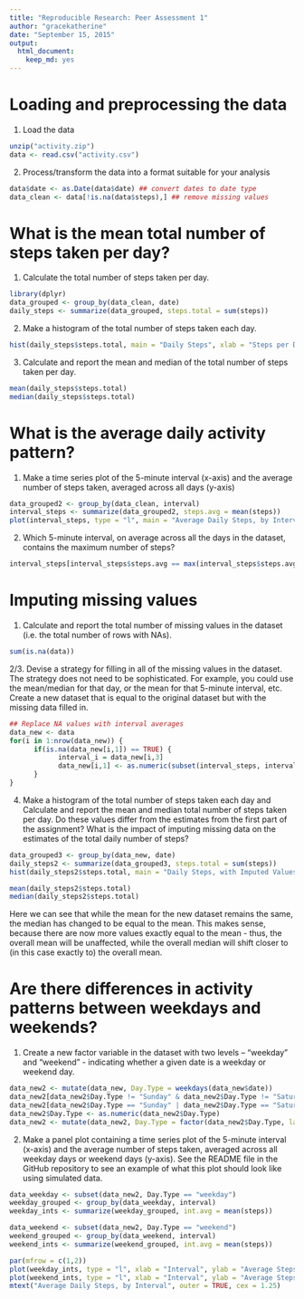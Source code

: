 ```yaml
---
title: "Reproducible Research: Peer Assessment 1"
author: "gracekatherine"
date: "September 15, 2015"
output: 
  html_document: 
    keep_md: yes
---
```


# Loading and preprocessing the data
1. Load the data
```r
unzip("activity.zip")
data <- read.csv("activity.csv")
```
2. Process/transform the data into a format suitable for your analysis
```r
data$date <- as.Date(data$date) ## convert dates to date type
data_clean <- data[!is.na(data$steps),] ## remove missing values
```

# What is the mean total number of steps taken per day?
1. Calculate the total number of steps taken per day.
```r
library(dplyr)
data_grouped <- group_by(data_clean, date)
daily_steps <- summarize(data_grouped, steps.total = sum(steps))
```
2. Make a histogram of the total number of steps taken each day.
```r
hist(daily_steps$steps.total, main = "Daily Steps", xlab = "Steps per Day")
```

3. Calculate and report the mean and median of the total number of steps taken per day.
```r
mean(daily_steps$steps.total)
median(daily_steps$steps.total)
```

# What is the average daily activity pattern?
1. Make a time series plot of the 5-minute interval (x-axis) and the average number of steps taken, averaged across all days (y-axis)
```r
data_grouped2 <- group_by(data_clean, interval)
interval_steps <- summarize(data_grouped2, steps.avg = mean(steps))
plot(interval_steps, type = "l", main = "Average Daily Steps, by Interval", xlab = "Interval", ylab = "Average Steps")
```

2. Which 5-minute interval, on average across all the days in the dataset, contains the maximum number of steps?
```r
interval_steps[interval_steps$steps.avg == max(interval_steps$steps.avg),]
```

# Imputing missing values
1. Calculate and report the total number of missing values in the dataset (i.e. the total number of rows with NAs).
```r
sum(is.na(data))
```
2/3. Devise a strategy for filling in all of the missing values in the dataset. The strategy does not need to be sophisticated. For example, you could use the mean/median for that day, or the mean for that 5-minute interval, etc. Create a new dataset that is equal to the original dataset but with the missing data filled in.
``` r
## Replace NA values with interval averages
data_new <- data
for(i in 1:nrow(data_new)) {
      if(is.na(data_new[i,1]) == TRUE) {
            interval_i = data_new[i,3]
            data_new[i,1] <- as.numeric(subset(interval_steps, interval == interval_i)[2])
      }
}
```
4. Make a histogram of the total number of steps taken each day and Calculate and report the mean and median total number of steps taken per day. Do these values differ from the estimates from the first part of the assignment? What is the impact of imputing missing data on the estimates of the total daily number of steps?
```r
data_grouped3 <- group_by(data_new, date)
daily_steps2 <- summarize(data_grouped3, steps.total = sum(steps))
hist(daily_steps2$steps.total, main = "Daily Steps, with Imputed Values", xlab = "Steps per Day")

mean(daily_steps2$steps.total)
median(daily_steps2$steps.total)
```
Here we can see that while the mean for the new dataset remains the same, the median has changed to be equal to the mean. This makes sense, because there are now more values exactly equal to the mean - thus, the overall mean will be unaffected, while the overall median will shift closer to (in this case exactly to) the overall mean.

# Are there differences in activity patterns between weekdays and weekends?
1. Create a new factor variable in the dataset with two levels – “weekday” and “weekend” - indicating whether a given date is a weekday or weekend day.
```r
data_new2 <- mutate(data_new, Day.Type = weekdays(data_new$date))
data_new2[data_new2$Day.Type != "Sunday" & data_new2$Day.Type != "Saturday",]$Day.Type <- 0
data_new2[data_new2$Day.Type == "Sunday" | data_new2$Day.Type == "Saturday",]$Day.Type <- 1
data_new2$Day.Type <- as.numeric(data_new2$Day.Type)
data_new2 <- mutate(data_new2, Day.Type = factor(data_new2$Day.Type, labels = c("weekday", "weekend")))
```
2. Make a panel plot containing a time series plot of the 5-minute interval (x-axis) and the average number of steps taken, averaged across all weekday days or weekend days (y-axis). See the README file in the GitHub repository to see an example of what this plot should look like using simulated data.
```r
data_weekday <- subset(data_new2, Day.Type == "weekday")
weekday_grouped <- group_by(data_weekday, interval)
weekday_ints <- summarize(weekday_grouped, int.avg = mean(steps))

data_weekend <- subset(data_new2, Day.Type == "weekend")
weekend_grouped <- group_by(data_weekend, interval)
weekend_ints <- summarize(weekend_grouped, int.avg = mean(steps))

par(mfrow = c(1,2))
plot(weekday_ints, type = "l", xlab = "Interval", ylab = "Average Steps", main = "Weekday Intervals")
plot(weekend_ints, type = "l", xlab = "Interval", ylab = "Average Steps", main = "Weekend Intervals")
mtext("Average Daily Steps, by Interval", outer = TRUE, cex = 1.25)
```

